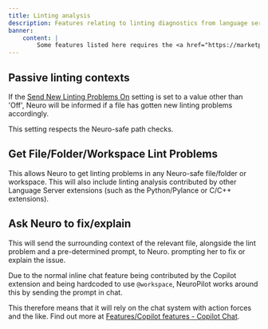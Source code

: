 ```yaml
---
title: Linting analysis
description: Features relating to linting diagnostics from language server extensions.
banner:
    content: |
        Some features listed here requires the <a href="https://marketplace.visualstudio.com/items?itemName=GitHub.copilot-chat">GitHub Copilot Chat</a> extension to be installed.
---
```



<CenterIcon Icon={NeuroPilotLint} credits="NeuroPilot lint logo by KTrain5369" />

## Passive linting contexts

If the [Send New Linting Problems On](/docs/client/reference/settings#send-new-linting-problems-on) setting is set to a value other than 'Off', Neuro will be informed if a file has gotten new linting problems accordingly.

This setting respects the Neuro-safe path checks.

## Get File/Folder/Workspace Lint Problems

This allows Neuro to get linting problems in any Neuro-safe file/folder or workspace.
This will also include linting analysis contributed by other Language Server extensions (such as the Python/Pylance or C/C++ extensions).

## Ask Neuro to fix/explain

This will send the surrounding context of the relevant file, alongside the lint problem and a pre-determined prompt, to Neuro. prompting her to fix or explain the issue.

<Aside>

Due to the normal inline chat feature being contributed by the Copilot extension and being hardcoded to use `@workspace`, NeuroPilot works around this by sending the prompt in chat.

This therefore means that it will rely on the chat system with action forces and the like.
Find out more at [Features/Copilot features - Copilot Chat](/docs/client/reference/features/copilot-features#copilot-chat).

</Aside>